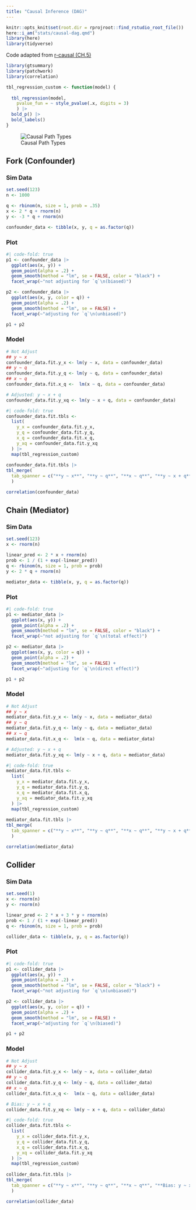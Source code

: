 ```yaml
---
title: "Causal Inference (DAG)"
---
```


```r
knitr::opts_knit$set(root.dir = rprojroot::find_rstudio_root_file())
here::i_am("stats/causal-dag.qmd")
library(here)
library(tidyverse)
```

Code adapted from [r-causal (CH.5)](https://www.r-causal.org/chapters/05-dags)

```r
library(gtsummary)
library(patchwork)
library(correlation)
```

```r
tbl_regression_custom <- function(model) {
  
  tbl_regression(model,
    pvalue_fun = ~ style_pvalue(.x, digits = 3)
    ) |> 
  bold_p() |> 
  bold_labels()
}
```

![Causal Path Types](/pic/causal/fig-dag-path-types-1.png)

## Fork (Confounder)

### Sim Data

```r
set.seed(123)
n <- 1000

q <- rbinom(n, size = 1, prob = .35)
x <- 2 * q + rnorm(n)
y <- -3 * q + rnorm(n)

confounder_data <- tibble(x, y, q = as.factor(q))
```

### Plot

```r
#| code-fold: true
p1 <- confounder_data |>
  ggplot(aes(x, y)) +
  geom_point(alpha = .2) +
  geom_smooth(method = "lm", se = FALSE, color = "black") +
  facet_wrap(~"not adjusting for `q`\n(biased)")

p2 <- confounder_data |>
  ggplot(aes(x, y, color = q)) +
  geom_point(alpha = .2) +
  geom_smooth(method = "lm", se = FALSE) +
  facet_wrap(~"adjusting for `q`\n(unbiased)")

p1 + p2
```

### Model

```r
# Not Adjust
## y ~ x
confounder_data.fit.y_x <- lm(y ~ x, data = confounder_data)
## y ~ q 
confounder_data.fit.y_q <- lm(y ~ q, data = confounder_data)
## x ~ q
confounder_data.fit.x_q <-  lm(x ~ q, data = confounder_data)

# Adjusted: y ~ x + q 
confounder_data.fit.y_xq <- lm(y ~ x + q, data = confounder_data)
```

```r
#| code-fold: true
confounder_data.fit.tbls <- 
  list(
    y_x = confounder_data.fit.y_x,
    y_q = confounder_data.fit.y_q,
    x_q = confounder_data.fit.x_q,
    y_xq = confounder_data.fit.y_xq
  ) |> 
  map(tbl_regression_custom)
  
confounder_data.fit.tbls |> 
tbl_merge(
  tab_spanner = c("**y ~ x**", "**y ~ q**", "**x ~ q**", "**y ~ x + q**")
  )
```

```r
correlation(confounder_data)
```

## Chain (Mediator)

### Sim Data


```r
set.seed(123)
x <- rnorm(n)

linear_pred <- 2 * x + rnorm(n)
prob <- 1 / (1 + exp(-linear_pred))
q <- rbinom(n, size = 1, prob = prob)
y <- 2 * q + rnorm(n)

mediator_data <- tibble(x, y, q = as.factor(q))
```

### Plot

```r
#| code-fold: true
p1 <- mediator_data |>
  ggplot(aes(x, y)) +
  geom_point(alpha = .2) +
  geom_smooth(method = "lm", se = FALSE, color = "black") +
  facet_wrap(~"not adjusting for `q`\n(total effect)")

p2 <- mediator_data |>
  ggplot(aes(x, y, color = q)) +
  geom_point(alpha = .2) +
  geom_smooth(method = "lm", se = FALSE) +
  facet_wrap(~"adjusting for `q`\n(direct effect)")

p1 + p2
```

### Model

```r
# Not Adjust
## y ~ x
mediator_data.fit.y_x <- lm(y ~ x, data = mediator_data)
## y ~ q 
mediator_data.fit.y_q <- lm(y ~ q, data = mediator_data)
## x ~ q
mediator_data.fit.x_q <-  lm(x ~ q, data = mediator_data)

# Adjusted: y ~ x + q 
mediator_data.fit.y_xq <- lm(y ~ x + q, data = mediator_data)
```


```r
#| code-fold: true
mediator_data.fit.tbls <- 
  list(
    y_x = mediator_data.fit.y_x,
    y_q = mediator_data.fit.y_q,
    x_q = mediator_data.fit.x_q,
    y_xq = mediator_data.fit.y_xq
  ) |> 
  map(tbl_regression_custom)
  
mediator_data.fit.tbls |> 
tbl_merge(
  tab_spanner = c("**y ~ x**", "**y ~ q**", "**x ~ q**", "**y ~ x + q**")
  )
```

```r
correlation(mediator_data)
```


## Collider 

### Sim Data


```r
set.seed(1)
x <- rnorm(n)
y <- rnorm(n)

linear_pred <- 2 * x + 3 * y + rnorm(n)
prob <- 1 / (1 + exp(-linear_pred))
q <- rbinom(n, size = 1, prob = prob)

collider_data <- tibble(x, y, q = as.factor(q))
```

### Plot

```r
#| code-fold: true
p1 <- collider_data |>
  ggplot(aes(x, y)) +
  geom_point(alpha = .2) +
  geom_smooth(method = "lm", se = FALSE, color = "black") +
  facet_wrap(~"not adjusting for `q`\n(unbiased)")

p2 <- collider_data |>
  ggplot(aes(x, y, color = q)) +
  geom_point(alpha = .2) +
  geom_smooth(method = "lm", se = FALSE) +
  facet_wrap(~"adjusting for `q`\n(biased)")

p1 + p2
```

### Model

```r
# Not Adjust
## y ~ x
collider_data.fit.y_x <- lm(y ~ x, data = collider_data)
## y ~ q 
collider_data.fit.y_q <- lm(y ~ q, data = collider_data)
## x ~ q
collider_data.fit.x_q <-  lm(x ~ q, data = collider_data)

# Bias: y ~ x + q 
collider_data.fit.y_xq <- lm(y ~ x + q, data = collider_data)
```


```r
#| code-fold: true
collider_data.fit.tbls <- 
  list(
    y_x = collider_data.fit.y_x,
    y_q = collider_data.fit.y_q,
    x_q = collider_data.fit.x_q,
    y_xq = collider_data.fit.y_xq
  ) |> 
  map(tbl_regression_custom)
  
collider_data.fit.tbls |> 
tbl_merge(
  tab_spanner = c("**y ~ x**", "**y ~ q**", "**x ~ q**", "**Bias: y ~ x + q**")
  )
```


```r
correlation(collider_data)
```


